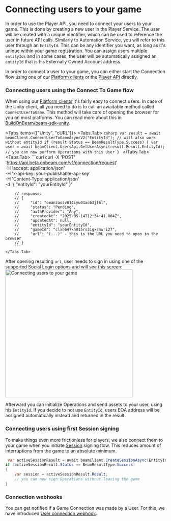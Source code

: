 
# Connecting users to your game

In order to use the Player API, you need to connect your users to your game. This is done by creating a new user in the Player Service. The user will be created with a unique identifier, which can be used to reference the user in future API calls. Similarly to Automation Service, you will refer to this user through an `EntityId`. This can be any identifier you want, as long as it's unique within your game registration. You can assign users multiple `entityIds` and in some cases, the user will be automatically assigned an `entityId` that is his Externally Owned Account address.


In order to connect a user to your game, you can either start the Connection flow using one of our [Platform clients](../player-implementation) or the [Player API](../../api/api-reference) directly.

### Connecting users using the Connect To Game flow
When using our [Platform clients](..//player-implementation) it's fairly easy to connect users.
In case of the Unity client, all you need to do is to call an awaitable method called `ConnectUserToGame`. This method will take care of opening the browser for you on most platforms. You can read more about this in [BuildOnBeam/beam-sdk-unity](https://github.com/BuildOnBeam/beam-sdk-unity).

<Tabs items={["Unity", "cURL"]}>
    <Tabs.Tab>
        ```csharp
        var result = await beamClient.ConnectUserToGameAsyncV2("EntityId"); // will also work without entityId
        if (result.Status == BeamResultType.Success)
        {
            var user = await beamClient.UsersApi.GetUserAsync(result.Result.EntityId);
            // you can now perform Operations with this User
        }
        ```
    </Tabs.Tab>
    <Tabs.Tab>
        ```curl
        curl -X 'POST' \
            'https://api.beta.onbeam.com/v1/connection/request' \
            -H 'accept: application/json' \
            -H 'x-api-key: your-publishable-api-key' \
            -H 'Content-Type: application/json' \
            -d '{
            "entityId": "yourEntityId"
        }'


        // response:
        // {
        //     "id": "cmanzaozv014iyu01aob3jf6l",
        //     "status": "Pending",
        //     "authProvider": "Any",
        //     "createdAt": "2025-05-14T12:34:41.804Z",
        //     "updatedAt": null,
        //     "entityId": "yourEntityId",
        //     "gameId": "clxb647kh015rs3igxsmwri27",
        //     "url": "(...)" - this is the URL you need to open in the browser
        // }
        ```
    </Tabs.Tab>
</Tabs>

After opening resulting `url`, user needs to sign in using one of the supported Social Login options and will see this screen:
<img src="/assets/connecting_user/connecting-user.png" alt="Connecting users to your game" width="400px" />

Afterward you can initialize Operations and send assets to your user, using his `EntityId`. If you decide to not use `EntityId`, users EOA address will be assigned automatically instead and returned in the result.

### Connecting users using first Session signing

To make things even more frictionless for players, we also connect them to your game when you initiate [Session](../sessions/introduction) signing flow. This reduces amount of interruptions from the game to an absolute minimum.

```csharp
 var activeSessionResult = await beamClient.CreateSessionAsync(EntityId);
if (activeSessionResult.Status == BeamResultType.Success)
{
    var session = activeSessionResult.Result;
    // you can now sign Operations without leaving the game
}
```

### Connection webhooks
You can get notified if a Game Connection was made by a User. For this, we have introduced [User connection webhook](../player-webhooks).
